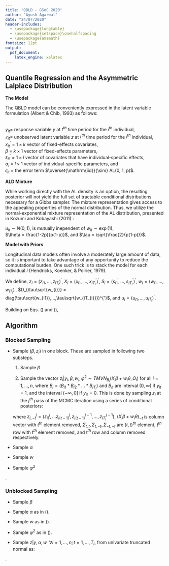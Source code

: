 ```yaml
---
title: "QBLD - GSoC 2020"
author: "Ayush Agarwal"
date: "24/07/2020"
header-includes:
  - \usepackage{longtable}
  - \usepackage{setspace}\onehalfspacing
  - \usepackage{amsmath}
fontsize: 12pt
output: 
  pdf_document:
    latex_engine: xelatex
---
```


## Quantile Regression and the Asymmetric Lalplace Distribution

**The Model**

The QBLD model can be conveniently expressed in the latent variable formulation (Albert & Chib, 1993) as follows:

\begin{equation}\label{eq1}
\begin{gathered}
z_{it}=x_{it}^{'}\beta+s_{it}^{'}\alpha_{i}+\epsilon_{it},\hspace{30pt}\forall i = 1,...,n; t = 1,...,T_{i}\\y_{it}=\begin{cases}\text{1}  &\quad {if\,z_{it}> 0} \\\text{0} &\quad\text{otherwise,}\\\end{cases}\end{gathered}\end{equation}  
$y_{it} =$ response variable $y$ at $t^{th}$ time period for the $i^{th}$ individual,  
$z_{it} =$ unobserved latent variable $z$ at $t^{th}$ time period for the $i^{th}$ individual,  
$x_{it}^{'}$ = $1 × k$ vector of fixed-effects covariates,   
$\beta$ = $k × 1$ vector of fixed-effects parameters,   
$s_{it}^{'}$ = $1 × l$ vector of covariates that have individual-specific effects,   
$\alpha_{i}$ = $l × 1$ vector of individual-specific parameters, and   
$\epsilon_{it}$ = the error term $\overset{\mathrm{iid}}{\sim} AL(0, 1, p)$.     


**ALD Mixture**  

While working directly with the AL density is an option, the resulting posterior will not yield the full set of tractable conditional distributions necessary for a Gibbs sampler. The mixture representation gives access to the appealing properties of the normal distribution. Thus, we utilize the normal-exponential mixture representation of the AL distribution, presented in Kozumi and Kobayashi (2011) :

\begin{equation}\label{eq2}
\epsilon_{it} = w_{it}\theta + \tau\sqrt{w_{it}}u_{it} \hspace{30pt} \forall i = 1,...,n;  t = 1,...,T_{i}\,
\end{equation}
$u_{it} \sim N(0,1)$, is mutually inependent of $w_{it} \sim \exp(1)$,  
$\theta = \frac{1-2p}{p(1-p)}$, and $\tau = \sqrt{\frac{2}{p(1-p)}}$.  


**Model with Priors**

Longitudinal data models often involve a moderately large amount of data, so it is important to take advantage of any opportunity to reduce the computational burden. One such trick is to stack the model for each individual $i$ (Hendricks, Koenker, & Poirier, 1979).   

We define, $z_{i} = (z_{i1},...,z_{iT_{i}})^{'}$, $X_{i} = (x_{i1}^{'},...,x_{iT_{i}}^{'})^{'}$, $S_{i} = (s_{i1}^{'},...,s_{iT_{i}}^{'})^{'}$, $w_{i} = (w_{i1},...,w_{iT_{i}})^{'}$, $D_{\tau\sqrt{w_{i}}} =  diag(\tau\sqrt{w_{i1}},...,\tau\sqrt{w_{iT_{i}}})^{'}$, and $u_{i} = (u_{i1},...,u_{iT_{i}})^{'}$.  

Building on Eqs. (\ref{eq1}) and (\ref{eq2}),  

\begin{equation}\label{eq3}
\begin{gathered}
z_{i} = X_{i}\beta+S_{i}\alpha_{i}+w_{i}\theta + D_{\tau\sqrt{w_{i}}}u_{i},\\y_{it}=\begin{cases}\text{1}  &\quad {if\,z_{it}> 0} \\\text{0} &\quad\text{otherwise,}\\\end{cases}\\\alpha_{i}|\varphi^{2}\sim N_{l}(0,\varphi^{2}I_{l}), w_{it} \sim \exp(1), u_{it} \sim N(0,1)\\\beta\sim N_{k}(\beta_{0},B_{0}), \varphi^{2}\sim IG(c1/2, d1/2)\end{gathered}\end{equation}  


## Algorithm

### Blocked Sampling

* Sample $(\beta,z_{i})$ in one block. These are sampled in following two substeps. 

  (1) Sample $\beta$
  \begin{equation}\begin{gathered}\label{eq4}\\\beta|z,w,\varphi^{2}\sim N(\tilde{\beta},\tilde{B}),\\where,\hspace{10pt}\tilde{B}^{-1}=(\sum_{i=1}^{n}X_{i}^{'}\Omega_{i}^{-1}X_{i}+B_{0}^{-1}),\\\tilde{\beta}=(\sum_{i=1}^{n}X_{i}^{'}\Omega_{i}^{-1}(z_{i}-w_{i}\theta)+B_{0}^{-1}\beta_{0}),\\\Omega_{i}=(\varphi^{2}S_{i}S_{i}^{'}+D^{2}_{\tau\sqrt{w_{i}}}).\end{gathered}\end{equation}  
  
  (2) Sample the vector $z_{i}|y_{i},\beta,w_{i},\varphi^{2}\sim TMVN_{B_{i}}(X_{i}\beta+w_{i}\theta,\Omega_{i})$ for all $i=1,...,n$, where $B_{i}=(B_{i1}*B_{i2}*...*B_{iT_{i}})$ and $B_{it}$ are interval $(0,\infty)$ if $y_{it}=1$, and the interval $(-\infty,0]$ if $y_{it}=0$. This is done by sampling $z_{i}$ at the $j^{th}$ pass of the MCMC iteration using a series of conditional posteriors:  
  
  \begin{equation}\begin{gathered}\label{eq5}z_{it}^{j}|z_{i1}^{j},...z_{i(t-1)}^{j},z_{i(t+1)}^{j-1},...,z_{iT_{i}}^{j-1}\sim TN_{B_{i}}(\mu_{t|-t},\Sigma_{t|-t}),\hspace{20pt}t=1,...,T_{i}.\\where,\hspace{10pt}\mu_{t|-t}=x_{it}^{'}\beta+w_{it}\theta + \Sigma_{t,-t}\Sigma_{-t,-t}^{-1}(z_{i,-t}^{j}+(X_{i}\beta+w_{i}\theta)_{-t}),\\\Sigma_{t|-t}=\Sigma_{t,t}-\Sigma_{t,-t}\Sigma_{-t,-t}^{-1}\Sigma_{-t,t},\end{gathered}\end{equation}  
  
  where $z_{i,-t}^{j}=(z_{i1}^{j},...z_{i(t-1)}^{j},z_{i(t+1)}^{j-1},...,z_{iT_{i}}^{j-1})$, $(X_{i}\beta+w_{i}\theta)_{-t}$ is column vector with $t^{th}$ element removed, $\Sigma_{t,t},\Sigma_{t,-t},\Sigma_{-t,-t}$ are $(t,t)^{th}$ element, $t^{th}$ row with $t^{th}$ element removed, and $t^{th}$ row and column removed respectively.  
  
* Sample $\alpha$

\begin{equation}\begin{gathered}\label{eq6}\alpha_{i}|z,\beta,w,\varphi^{2}\sim N(\tilde{a},\tilde{A}),\hspace{10pt} \forall i = 1,...,n\\where,\hspace{10pt}\tilde{A^{-1}}=(S_{i}^{'}D^{2}_{\tau\sqrt{w_{i}}}S_{i}+\frac{1}{\varphi^{2}}I_{l}),\\\tilde{a}=\tilde{A}(S_{i}^{'}D^{2}_{\tau\sqrt{w_{i}}}(z_{i}-X_{i}\beta-w_{i}\theta)).\end{gathered}\end{equation}  

* Sample $w$

\begin{equation}\begin{gathered}\label{eq7}w_{it}|z_{it},\beta,\alpha_{i}\sim GIG(0.5,\tilde{\lambda_{it}},\tilde{\eta})\forall i = 1,...,n;  t = 1,...,T_{i},\\where,\hspace{10pt} \tilde{\lambda_{it}}=(\frac{z_{it}-x_{it}^{'}\beta-s_{it}^{'}\alpha_{i}}{\tau})^{2}\\\tilde{\eta}=(\frac{\theta^{2}}{\tau^{2}}+2).\end{gathered}\end{equation}  

* Sample $\varphi^{2}$

\begin{equation}\begin{gathered}\label{eq8}\varphi^{2}|\alpha\sim IG(\tilde{c_{1}}/2,\tilde{d_{1}}/2),\\where, \hspace{10pt}\tilde{c_{1}}=(nl+c_{1}),\\\tilde{d_{1}}=(\sum_{i=1}^{n}\alpha_{i}^{'}\alpha_{i} + d_{1}).\end{gathered}\end{equation}.  


### Unblocked Sampling  

* Sample $\beta$  

\begin{equation}\begin{gathered}\label{eq9}\\\beta|z,w,\varphi^{2}\sim N(\tilde{\beta},\tilde{B}),\\where,\hspace{10pt}\tilde{B}^{-1}=(\sum_{i=1}^{n}X_{i}^{'}\Psi_{i}^{-1}X_{i}+B_{0}^{-1}),\\\tilde{\beta}=(\sum_{i=1}^{n}X_{i}^{'}\Psi_{i}^{-1}(z_{i}-w_{i}\theta-S_{i}\alpha_{i})+B_{0}^{-1}\beta_{0}),\\\Psi_{i}=D^{2}_{\tau\sqrt{w_{i}}}.\end{gathered}\end{equation}  

* Sample $\alpha$ as in (\ref{eq6}).  

* Sample $w$ as in (\ref{eq7}).  

* Sample $\varphi^{2}$ as in (\ref{eq8}).

* Sample $z|y,\alpha,w \hspace{5pt}\forall i = 1,...,n;  t = 1,...,T_{i}$, from univariate truncated normal as: 

\begin{equation}\label{eq10}z_{it}|y,\beta,w=\begin{cases}{TN_{(-\infty,0]}(x_{it}^{'}\beta+s_{it}^{'}\alpha_{i}+w_{it}\theta,\tau^{2}w_{it})}&\quad{if\,y_{it}=0}\\{TN_{(0,\infty)}(x_{it}^{'}\beta+s_{it}^{'}\alpha_{i}+w_{it}\theta,\tau^{2}w_{it})}&\quad {if\,y_{it}=1}\\\end{cases}\end{equation}.


  









